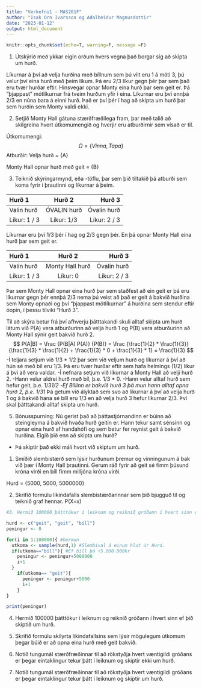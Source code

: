```yaml
---
title: "Verkefni1 - MAS201F"
author: "Isak Orn Ivarsson og Adalheidur Magnusdottir"
date: "2023-01-12"
output: html_document
---
```

```r
knitr::opts_chunk$set(echo=T, warning=F, message =F)
```


1. Útskýrið með ykkar eigin orðum hvers vegna það borgar sig að skipta um hurð.

Líkurnar á því að velja hurðina með bíllnum sem þú vilt eru 1 á móti 3, þú velur því eina hurð með þeim líkum. Þá eru 2/3 líkur gegn þér þar sem það eru tvær hurðar eftir. Hinsvegar opnar Monty eina hurð þar sem geit er. Þá "þjappast" mótlíkurnar frá tveim hurðum yfir í eina. Líkurnar eru því ennþá 2/3 en núna bara á einni hurð. Það er því þér í hag að skipta um hurð þar sem hurðin sem Monty valdi ekki.

2. Setjið Monty Hall gátuna stærðfræðilega fram, þar með talið að skilgreina hvert útkomumengið og hverjir eru atburðirnir sem vísað er til.

Útkomumengi:
$$
\Omega = \{Vinna, Tapa\}
$$
Atburðir:
Velja hurð = {A}

Monty Hall opnar hurð með geit = {B}



3. Teiknið skýringarmynd, eða -töflu, þar sem þið tiltakið þá atburði sem koma fyrir í þrautinni og líkurnar á þeim.

| Hurð 1        | Hurð 2          | Hurð 3        |
| :---          |    :----:       |  ---:         |
| Valin hurð    |  ÓVALIN hurð    | Óvalin hurð   |
| Líkur: 1 / 3  |  Líkur: 1/3     | Líkur: 2 / 3  |

Líkurnar eru því 1/3 þér í hag og 2/3 gegn þér. En þá opnar Monty Hall  eina hurð þar sem geit er.

| Hurð 1        | Hurð 2          | Hurð 3        |
| :---          |    :----:       |  ---:         |
| Valin hurð    | Monty Hall hurð | Óvalin hurð   |
| Líkur: 1 / 3  |  Líkur: 0       | Líkur: 2 / 3  |

Þar sem Monty Hall opnar eina hurð þar sem staðfest að ein geit er þá eru líkurnar gegn þér ennþá 2/3 nema þú veist að það er geit á bakvið hurðina sem Monty opnaði og því "þjappast mótlíkurnar" á hurðina sem stendur eftir óopin, í þessu tilviki "Hurð 3".

Til að skýra betur frá því afhverju þátttakandi skuli alltaf skipta um hurð látum við P(A) vera atburðurinn að velja hurð 1 og P(B) vera atburðurinn að Monty Hall sýnir geit bakvið hurð 2.
$$
P(A|B) = \frac
  {P(B|A) P(A)} 
  {P(B)}
=
\frac
  {\frac{1}{2} * \frac{1}{3}}
  {\frac{1}{3} * \frac{1}{2} +
  \frac{1}{3} * 0 
  + \frac{1}{3} * 1}
=
\frac{1}{3}
$$
-Í teljara setjum við 1/3 * 1/2 þar sem við veljum hurð og líkurnar á því að hún sé með bíl eru 1/3. Þá eru tvær hurðar eftir sem hafa helmings (1/2) líkur á því að vera valdar.
-Í nefnara setjum við líkurnar á Monty Hall að velji hurð 2.
-Hann velur aldrei hurð með bíl, þ.e. 1/3 * 0.
-Hann velur alltaf hurð sem hefur geit, þ.e. 1/3*1/2
-Ef Bíllinn er bakvið hurð 3 þá mun hann alltaf opna hurð 2, þ.e. 1/3*1
Þá getum við ályktað sem svo að líkurnar á því að velja hurð 1 og á bakvið hana sé bíll eru 1/3 en að velja hurð 3 hefur líkurnar 2/3. Því skal þátttakandi alltaf skipta um hurð. 


5. Bónusspurning: Nú gerist það að þáttastjórnandinn er búinn að steingleyma á bakvið hvaða hurð geitin er. Hann tekur samt sénsinn og opnar eina hurð af handahófi og sem betur fer reynist geit á bakvið hurðina. Eigið þið enn að skipta um hurð?
- Þá skiptir það ekki máli hvort við skiptum um hurð.

1. Smíðið slembistærð sem lýsir hurðunum þremur og vinningunum á bak við þær í Monty Hall þrautinni. Gerum ráð fyrir að geit sé fimm þúsund króna virði en bíll fimm milljóna króna virði.

Hurd = {5000, 5000, 5000000}

2. Skrifið formúlu líkindafalls slembistærðarinnar sem þið bjugguð til og teiknið graf hennar.
P(X=x)


```r
#3. Hermið 100000 þátttökur í leiknum og reiknið gróðann í hvert sinn ef þið skiptið ekki hurð.

hurd <- c("geit", "geit", "bíll")
peningur <- 0

for(i in 1:100000){ #hermun 
  utkoma <- sample(hurd,1) #Slembival á einum hlut úr Hurd.
  if(utkoma=="bíll"){ #Ef bíll þá +5.000.000kr
    peningur <- peningur+5000000
    i+1 
  }
    if(utkoma== "geit"){
      peningur <- peningur+5000
      i+1
    }
}

print(peningur)
```

4. Hermið 100000 þátttökur í leiknum og reiknið gróðann í hvert sinn ef þið skiptið um hurð.

5. Skrifið formúlu skilyrta líkindafallsins sem lýsir mögulegum útkomum þegar búið er að opna eina hurð með geit bakvið.

6. Notið tungumál stærðfræðinnar til að rökstyðja hvert væntigildi gróðans er þegar eintaklingur tekur þátt í leiknum og skiptir ekki um hurð.

7. Notið tungumál stærðfræðinnar til að rökstyðja hvert væntigildi gróðans er þegar eintaklingur tekur þátt í leiknum og skiptir um hurð.
